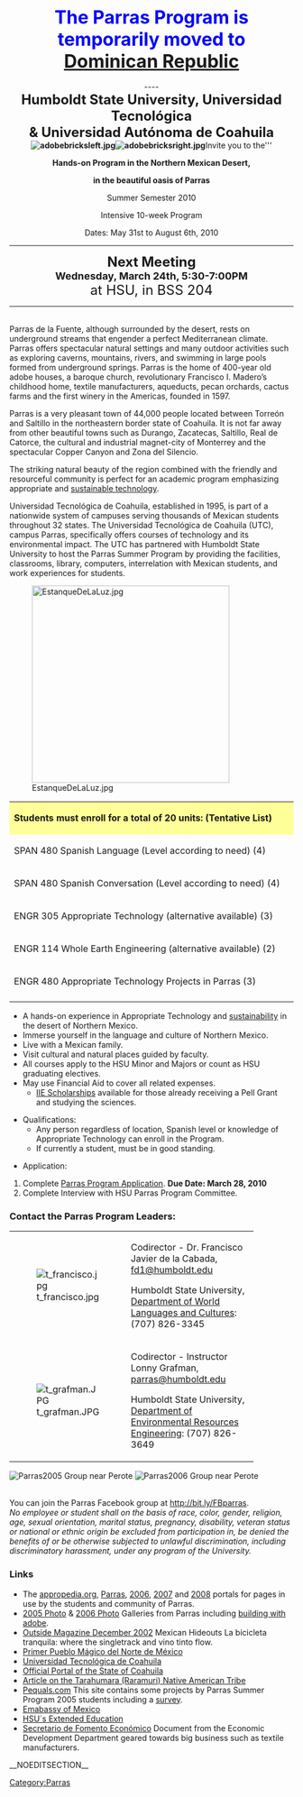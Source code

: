 <div style="text-align: center;">
'''<font size="6" color="blue">The Parras Program is temporarily moved to [[HSU_Dominicana|Dominican Republic]]</font>'''<br /><br />
----
<br />
'''<font size="5">Humboldt State University, Universidad Tecnológica'''<br />
'''& Universidad Autónoma de Coahuila'''</font>'''
[[Image:adobebricksleft.jpg|left]][[Image:adobebricksright.jpg|right]]
'''Invite you to the'''

'''Hands-on Program in the Northern Mexican Desert,'''

'''in the beautiful oasis of Parras'''

Summer Semester 2010

Intensive 10-week Program

Dates: May 31st to August 6th, 2010<br />

----
'''<font size="5">Next Meeting'''<br />

'''<font size="4">Wednesday, March 24th, 5:30-7:00PM</font>'''<br />
at HSU, in BSS 204<br /></font></div>
----
<br />
Parras de la Fuente, although surrounded by the desert, rests on underground streams that engender a perfect Mediterranean climate. Parras offers spectacular natural settings and many outdoor activities such as exploring caverns, mountains, rivers, and swimming in large pools formed from underground springs.  Parras is the home of 400-year old adobe houses, a baroque church, revolutionary Francisco I. Madero’s childhood home, textile manufacturers, aqueducts, pecan orchards, cactus farms and the first winery in the Americas, founded in 1597. 

Parras is a very pleasant town of 44,000 people located between Torreón and Saltillo in the northeastern border state of Coahuila.  It is not far away from other beautiful towns such as Durango, Zacatecas, Saltillo, Real de Catorce, the cultural and industrial magnet-city of Monterrey and the spectacular Copper Canyon and Zona del Silencio.

The striking natural beauty of the region combined with the friendly and resourceful community is perfect for an academic program emphasizing appropriate and [[sustainable technology]].

Universidad Tecnológica de Coahuila, established in 1995, is part of a nationwide system of campuses serving thousands of Mexican students throughout 32 states. The Universidad Tecnológica de Coahuila (UTC), campus Parras, specifically offers courses of technology and its environmental impact. The UTC has partnered with Humboldt State University to host the Parras Summer Program by providing the facilities, classrooms, library, computers, interrelation with Mexican students, and work experiences for students.

[[Image:EstanqueDeLaLuz.jpg|350px|left]]

<div align="right">

{| style="background-color: rgb(255, 153, 0); margin-left: auto; margin-right: auto; width: 50%; text-align: center;" width="572" border="1" cellspacing="2" cellpadding="2"
|-
| style="vertical-align: top; background-color: rgb(255, 255, 153);" width="560" |
'''Students must enroll for a total of 20 units: (Tentative List)'''
|- 
|SPAN 480 Spanish Language (Level according to need) (4)
|- 
|SPAN 480 Spanish Conversation (Level according to need) (4)
|- 
|ENGR 305 Appropriate Technology (alternative available) (3)
|-
|ENGR 114 Whole Earth Engineering (alternative available) (2)
|-
|ENGR 480 Appropriate Technology Projects in Parras (3)
|-

|}

</div>

* A hands-on experience in Appropriate Technology and [[sustainability]] in the desert of Northern Mexico.
* Immerse yourself in the language and culture of Northern Mexico.
* Live with a Mexican family.
* Visit cultural and natural places guided by faculty.
* All courses apply to the HSU Minor and Majors or count as HSU graduating electives.
* May use Financial Aid to cover all related expenses. 
** [http://www.iie.org/Content/NavigationMenu/Programs7/Gilman_Awards/Home8/PilotSummer2010FactSheet.pdf IIE Scholarships] available for those already receiving a Pell Grant and studying the sciences. 

* Qualifications:
** Any person regardless of location, Spanish level or knowledge of Appropriate Technology can enroll in the Program.
** If currently a student, must be in good standing.

* Application:
#Complete [http://www.humboldt.edu/~parras/par_app.html Parras Program Application]. '''Due Date: March 28, 2010'''
# Complete Interview with HSU Parras Program Committee.

===Contact the Parras Program Leaders:===

{| width="86%" border="1"
| width="10%" |
[[Image:t_francisco.jpg]]
| width="90%" |
Codirector - Dr. Francisco Javier de la Cabada, [mailto:fd1@humboldt.edu?subject=Parras_Program fd1@humboldt.edu]

Humboldt State University, [http://www.humboldt.edu/~wlc/ Department of World Languages and Cultures]: (707) 826-3345
|-
| width="10%" |
[[Image:t_grafman.JPG]]
| width="90%" |
Codirector - Instructor Lonny Grafman, [mailto:parras@humboldt.edu?subject=Parras_Program parras@humboldt.edu]

Humboldt State University, [http://www.humboldt.edu/engineering/ Department of Environmental Resources Engineering]: (707) 826-3649
|}



[[Image:Group_Perote.sized.jpg|thumb|Parras2005 Group near Perote]]
[[Image:Parras06NearPerote.jpg|thumb|[[:Category:Parras 2006|Parras2006]] Group near Perote]]


<br /> You can join the Parras Facebook group at http://bit.ly/FBparras. <br />

''No employee or student shall on the basis of race, color, gender, religion, age, sexual orientation, marital status, pregnancy, disability, veteran status or national or ethnic origin be excluded from participation in, be denied the benefits of or be otherwise subjected to unlawful discrimination, including discriminatory harassment, under any program of the University.''

===Links===
*The [[Main Page|appropedia.org]], [[:Category:Parras|Parras]], [[:Category:Parras_2006|2006]], [[:Category:Parras_2007|2007]] and [[:Category:Parras_2008|2008]] portals for pages in use by the students and community of Parras.
*[http://albums.humboldt.edu/lrg3/main.php?g2_itemId=3154 2005 Photo] & [http://albums.humboldt.edu/lrg3/main.php?g2_itemId=19 2006 Photo] Galleries from Parras including [http://albums.humboldt.edu/lrg3/main.php?g2_itemId=548 building with adobe].
*[http://outside.away.com/outside/destinations/200212/200212/mexican_hideouts_4.html Outside Magazine December 2002] Mexican Hideouts La bicicleta tranquila: where the singletrack and vino tinto flow.
*[http://www.parrascoahuila.turincon.com/ Primer Pueblo Mágico del Norte de México]
*[http://www.utc.edu.mx/ Universidad Tecnológica de Coahuila]
*[http://en.coahuila.gob.mx/ Official Portal of the State of Coahuila]
*[http://www.mexconnect.com/mex_/chihuahua/ojojune.html Article on the Tarahumara (Raramuri) Native American Tribe]
*[http://www.pequals.com/at/ Pequals.com] This site contains some projects by Parras Summer Program 2005 students including a [http://www.pequals.com/at/cuestionarios/ survey].
*[http://www.embassyofmexico.org/ Emabassy of Mexico]
*[http://www.humboldt.edu/~extended/ HSU´s Extended Education]
*[http://servidor.seplade-coahuila.gob.mx/ohs_images/seplade/files/parrasingles.pdf Secretario de Fomento Económico] Document from the Economic Development Department geared towards big business such as textile manufacturers.

__NOEDITSECTION__

[[Category:Parras]]